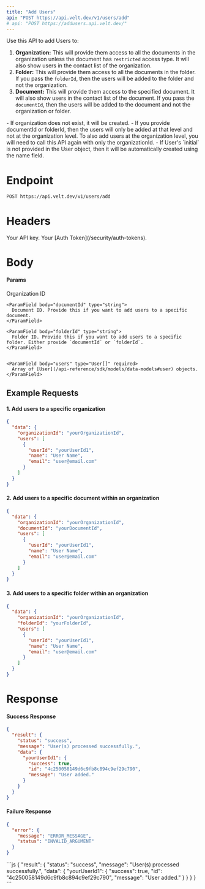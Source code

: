 ```yaml
---
title: "Add Users"
api: "POST https://api.velt.dev/v1/users/add"
# api: "POST https://addusers.api.velt.dev/"
---
```


Use this API to add Users to:
1. **Organization:** This will provide them access to all the documents in the organization unless the document has `restricted` access type. It will also show users in the contact list of the organization.
2. **Folder:** This will provide them access to all the documents in the folder. If you pass the `folderId`, then the users will be added to the folder and not the organization.
3. **Document:** This will provide them access to the specified document. It will also show users in the contact list of the document. If you pass the `documentId`, then the users will be added to the document and not the organization or folder.

<Info>
- If organization does not exist, it will be created.
- If you provide documentId or folderId, then the users will only be added at that level and not at the organization level. To also add users at the organization level, you will need to call this API again with only the organizationId.
- If User's `initial` is not provided in the User object, then it will be automatically created using the name field.
</Info>

# Endpoint
`POST https://api.velt.dev/v1/users/add`

# Headers
<ParamField header="x-velt-api-key" type="string" required>
  Your API key.
</ParamField>

<ParamField header="x-velt-auth-token" type="string" required>
  Your [Auth Token](/security/auth-tokens).
</ParamField>

# Body

#### Params

<ParamField body="data" type="object" required>
  <Expandable title="properties">
    <ParamField body="organizationId" type="string" required>
      Organization ID
    </ParamField>

    <ParamField body="documentId" type="string">
      Document ID. Provide this if you want to add users to a specific document.
    </ParamField>

    <ParamField body="folderId" type="string">
      Folder ID. Provide this if you want to add users to a specific folder. Either provide `documentId` or `folderId`.
    </ParamField>


    <ParamField body="users" type="User[]" required>
      Array of [User](/api-reference/sdk/models/data-models#user) objects.
    </ParamField>
  </Expandable>
</ParamField>

## **Example Requests**

#### 1. Add users to a specific organization

```JSON
{
  "data": {
    "organizationId": "yourOrganizationId",
    "users": [
      {
        "userId": "yourUserId1",
        "name": "User Name",
        "email": "user@email.com"
      }
    ]
  }
}
```

#### 2. Add users to a specific document within an organization

```JSON
{
  "data": {
    "organizationId": "yourOrganizationId",
    "documentId": "yourDocumentId",
    "users": [
      {
        "userId": "yourUserId1",
        "name": "User Name",
        "email": "user@email.com"
      }
    ]
  }
}
```

#### 3. Add users to a specific folder within an organization

```JSON
{
  "data": {
    "organizationId": "yourOrganizationId",
    "folderId": "yourFolderId",
    "users": [
      {
        "userId": "yourUserId1",
        "name": "User Name",
        "email": "user@email.com"
      }
    ]
  }
}
```

# Response

#### Success Response

```JSON
{
  "result": {
    "status": "success",
    "message": "User(s) processed successfully.",
    "data": {
      "yourUserId1": {
        "success": true,
        "id": "4c250058149d6c9fb8c894c9ef29c790",
        "message": "User added."
      }
    }
  }
}
```

#### Failure Response

```JSON
{
  "error": {
    "message": "ERROR_MESSAGE",
    "status": "INVALID_ARGUMENT"
  }
}
```

<ResponseExample>
```js
{
  "result": {
    "status": "success",
    "message": "User(s) processed successfully.",
    "data": {
      "yourUserId1": {
        "success": true,
        "id": "4c250058149d6c9fb8c894c9ef29c790",
        "message": "User added."
      }
    }
  }
}
```
</ResponseExample>